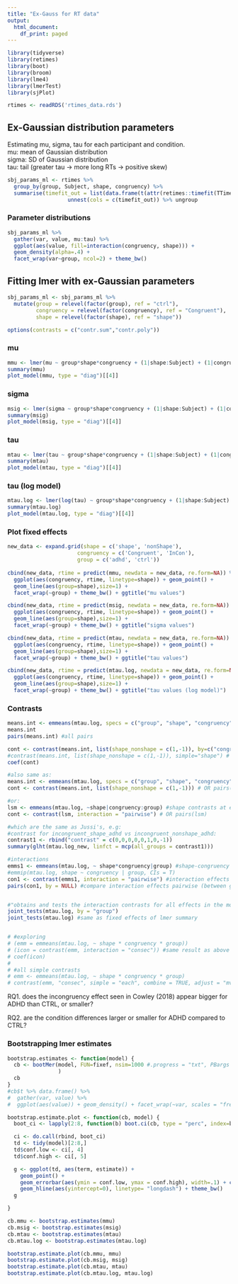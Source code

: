 ```yaml
---
title: "Ex-Gauss for RT data"
output:
  html_document:
    df_print: paged
---
```


```r
library(tidyverse)
library(retimes)
library(boot)
library(broom)
library(lme4)
library(lmerTest)
library(sjPlot)

rtimes <- readRDS('rtimes_data.rds')
```


## Ex-Gaussian distribution parameters  
Estimating mu, sigma, tau for each participant and condition.  
mu: mean of Gaussian distribution  
sigma: SD of Gaussian distribution  
tau: tail (greater tau -> more long RTs -> positive skew)  

```r
sbj_params_ml <- rtimes %>%
  group_by(group, Subject, shape, congruency) %>% 
  summarise(timefit_out = list(data.frame(t(attr(retimes::timefit(TTime),"par"))))) %>%
                   unnest(cols = c(timefit_out)) %>% ungroup
```

### Parameter distributions
```r
sbj_params_ml %>%
  gather(var, value, mu:tau) %>%
  ggplot(aes(value, fill=interaction(congruency, shape))) + 
  geom_density(alpha=.4) + 
  facet_wrap(var~group, ncol=2) + theme_bw()
```

## Fitting lmer with ex-Gaussian parameters 
```r
sbj_params_ml <- sbj_params_ml %>%
  mutate(group = relevel(factor(group), ref = "ctrl"),
         congruency = relevel(factor(congruency), ref = "Congruent"),
         shape = relevel(factor(shape), ref = "shape"))

options(contrasts = c("contr.sum","contr.poly"))
```
### mu
```r
mmu <- lmer(mu ~ group*shape*congruency + (1|shape:Subject) + (1|congruency:Subject) + (1|Subject), data=sbj_params_ml)
summary(mmu)
plot_model(mmu, type = "diag")[[4]]
```
### sigma
```r
msig <- lmer(sigma ~ group*shape*congruency + (1|shape:Subject) + (1|congruency:Subject) + (1|Subject), data=sbj_params_ml)
summary(msig)
plot_model(msig, type = "diag")[[4]]

```

### tau
```r
mtau <- lmer(tau ~ group*shape*congruency + (1|shape:Subject) + (1|congruency:Subject) + (1|Subject), data=sbj_params_ml)
summary(mtau)
plot_model(mtau, type = "diag")[[4]]

```

### tau (log model)
```r
mtau.log <- lmer(log(tau) ~ group*shape*congruency + (1|shape:Subject) + (1|congruency:Subject) + (1|Subject), data=sbj_params_ml)
summary(mtau.log)
plot_model(mtau.log, type = "diag")[[4]]
```


### Plot fixed effects
```r
new_data <- expand.grid(shape = c('shape', 'nonShape'), 
                      congruency = c('Congruent', 'InCon'), 
                      group = c('adhd', 'ctrl'))
                      
cbind(new_data, rtime = predict(mmu, newdata = new_data, re.form=NA)) %>%
  ggplot(aes(congruency, rtime, linetype=shape)) + geom_point() + 
  geom_line(aes(group=shape),size=1) +
  facet_wrap(~group) + theme_bw() + ggtitle("mu values")

cbind(new_data, rtime = predict(msig, newdata = new_data, re.form=NA)) %>%
  ggplot(aes(congruency, rtime, linetype=shape)) + geom_point() + 
  geom_line(aes(group=shape),size=1) +
  facet_wrap(~group) + theme_bw() + ggtitle("sigma values")

cbind(new_data, rtime = predict(mtau, newdata = new_data, re.form=NA)) %>%
  ggplot(aes(congruency, rtime, linetype=shape)) + geom_point() + 
  geom_line(aes(group=shape),size=1) +
  facet_wrap(~group) + theme_bw() + ggtitle("tau values")

cbind(new_data, rtime = predict(mtau.log, newdata = new_data, re.form=NA)) %>%
  ggplot(aes(congruency, rtime, linetype=shape)) + geom_point() + 
  geom_line(aes(group=shape),size=1) +
  facet_wrap(~group) + theme_bw() + ggtitle("tau values (log model)")

```

### Contrasts
 
```r
means.int <- emmeans(mtau.log, specs = c("group", "shape", "congruency")) 
means.int
pairs(means.int) #all pairs

cont <- contrast(means.int, list(shape_nonshape = c(1,-1)), by=c("congruency", "group")) #Estimate is the same as from effects library, but t value is used instead of z
#contrast(means.int, list(shape_nonshape = c(1,-1)), simple="shape") # this is the same thing; either specify simple or by
coef(cont)

#also same as:
means.int <- emmeans(mtau.log, specs = c("group", "shape", "congruency"), by = c("congruency", "group"))
cont <- contrast(means.int, list(shape_nonshape = c(1,-1))) # OR pairs(means.int)

#or:
lsm <- emmeans(mtau.log, ~shape|congruency:group) #shape contrasts at each level of congruency and group
cont <- contrast(lsm, interaction = "pairwise") # OR pairs(lsm)

#which are the same as Jussi's, e.g:
#contrast for incongruent_shape_adhd vs incongruent_nonshape_adhd: 
contrast1 <- rbind("contrast" = c(0,0,0,0,0,1,0,-1))
summary(glht(mtau.log_new, linfct = mcp(all_groups = contrast1)))

#interactions
emms1 <- emmeans(mtau.log, ~ shape*congruency|group) #shape-congruency interaction for each group
#emmip(mtau.log, shape ~ congruency | group, CIs = T)
con1 <- contrast(emms1, interaction = "pairwise") #interaction effects for each group. Tukey adjustment by default; same as interaction contrasts from joint_tests (below)
pairs(con1, by = NULL) #compare interaction effects pairwise (between groups). same as group:shape:congruency joint_tests without by parameter 


#"obtains and tests the interaction contrasts for all effects in the model and compiles them in one Type-III-ANOVA-like table"
joint_tests(mtau.log, by = "group")
joint_tests(mtau.log) #same as fixed effects of lmer summary


# #exploring
# (emm = emmeans(mtau.log, ~ shape * congruency * group))
# (icon = contrast(emm, interaction = "consec")) #same result as above
# coef(icon) 
# 
# #all simple contrasts
# emm <- emmeans(mtau.log, ~ shape * congruency * group)
# contrast(emm, "consec", simple = "each", combine = TRUE, adjust = "mvt")


```

RQ1. does  the  incongruency  effect  seen  in  Cowley  (2018)  appear  bigger  for ADHD than CTRL, or smaller? 


RQ2. are the condition differences larger or smaller for ADHD compared to CTRL? 

### Bootstrapping lmer estimates

```r
bootstrap.estimates <- function(model) {
  cb <- bootMer(model, FUN=fixef, nsim=1000 #.progress = "txt", PBargs = list(style=3)
                )
  cb
}
#cb$t %>% data.frame() %>%
#  gather(var, value) %>%
#  ggplot(aes(value)) + geom_density() + facet_wrap(~var, scales = "free_x")

bootstrap.estimate.plot <- function(cb, model) {
  boot_ci <- lapply(2:8, function(b) boot.ci(cb, type = "perc", index=b)$percent)

  ci <- do.call(rbind, boot_ci)
  td <- tidy(model)[2:8,]  
  td$conf.low <- ci[, 4]
  td$conf.high <- ci[, 5]

  g <- ggplot(td, aes(term, estimate)) +
    geom_point() +
    geom_errorbar(aes(ymin = conf.low, ymax = conf.high), width=.1) + coord_flip() +
    geom_hline(aes(yintercept=0), linetype= "longdash") + theme_bw()
  g

}
```


```r
 
cb.mmu <- bootstrap.estimates(mmu)
cb.msig <- bootstrap.estimates(msig)
cb.mtau <- bootstrap.estimates(mtau)
cb.mtau.log <- bootstrap.estimates(mtau.log)

bootstrap.estimate.plot(cb.mmu, mmu)
bootstrap.estimate.plot(cb.msig, msig)
bootstrap.estimate.plot(cb.mtau, mtau)
bootstrap.estimate.plot(cb.mtau.log, mtau.log)
```